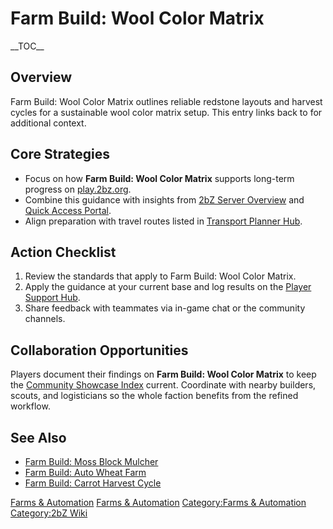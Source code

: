 {{Short description|Farm Build: Wool Color Matrix outlines reliable redstone layouts and harvest cycles for a sustainable wool color matrix setup}}
= Farm Build: Wool Color Matrix =
{{2bZ Navbox}}
__TOC__

== Overview ==
Farm Build: Wool Color Matrix outlines reliable redstone layouts and harvest cycles for a
sustainable wool color matrix setup. This entry links back to [[Category:Farms &
Automation|Farms & Automation]] for additional context.

== Core Strategies ==
* Focus on how '''Farm Build: Wool Color Matrix''' supports long-term progress on [[play.2bz.org]].
* Combine this guidance with insights from [[2bZ Server Overview]] and [[Quick Access Portal]].
* Align preparation with travel routes listed in [[Transport Planner Hub]].

== Action Checklist ==
# Review the [[Category:Farms & Automation|Farms & Automation]] standards that apply to Farm Build: Wool Color Matrix.
# Apply the guidance at your current base and log results on the [[Player Support Hub]].
# Share feedback with teammates via in-game chat or the community channels.

== Collaboration Opportunities ==
Players document their findings on '''Farm Build: Wool Color Matrix''' to keep the
[[Community Showcase Index]] current. Coordinate with nearby builders, scouts, and
logisticians so the whole faction benefits from the refined workflow.

== See Also ==
* [[Farm Build: Moss Block Mulcher]]
* [[Farm Build: Auto Wheat Farm]]
* [[Farm Build: Carrot Harvest Cycle]]

[[Category:Farms & Automation]]
[[Category:2bZ Wiki]]
